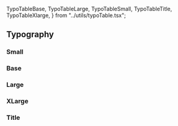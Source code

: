 
  TypoTableBase,
  TypoTableLarge,
  TypoTableSmall,
  TypoTableTitle,
  TypoTableXlarge,
} from "../utils/typoTable.tsx";

<Meta title="Foundation/Typography" />

<Logo />

## Typography

### Small

<TypoTableSmall />

### Base

<TypoTableBase />

### Large

<TypoTableLarge />

### XLarge

<TypoTableXlarge />

### Title

<TypoTableTitle />

